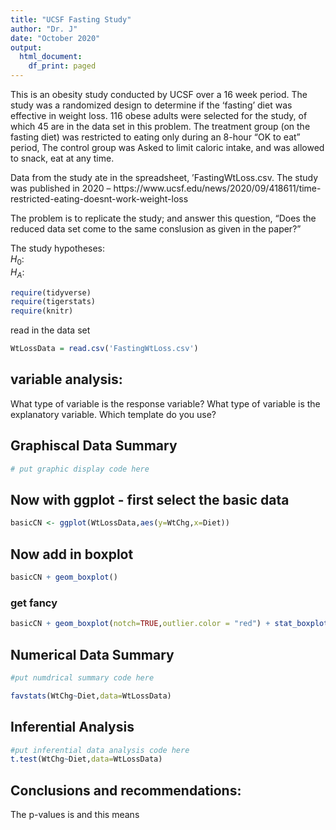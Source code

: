 ```yaml
---
title: "UCSF Fasting Study"
author: "Dr. J"
date: "October 2020"
output:
  html_document:
    df_print: paged
---
```


This is an obesity study conducted by UCSF over a 16 week period. The study was a randomized design to determine if the 'fasting' diet was effective in weight loss. 116 obese adults were selected for the study, of which 45 are in the data set in this problem.   The treatment group (on the fasting diet) was restricted to eating only during an 8-hour "OK to eat" period, The control group was Asked to limit caloric intake, and was allowed to snack, eat at any time.

Data from the study ate in the spreadsheet, 'FastingWtLoss.csv.  The study was published in 2020 --  https://www.ucsf.edu/news/2020/09/418611/time-restricted-eating-doesnt-work-weight-loss  

The problem is to replicate the study; and answer this question, "Does the reduced data set come to the same conslusion as given in the paper?"

The study hypotheses:  
$H_0$:  
$H_A$:  
  
  
```r
require(tidyverse)
require(tigerstats)
require(knitr)
```

read in the data set 

```r
WtLossData = read.csv('FastingWtLoss.csv')
```

  
  
## variable analysis:  
What type of variable is the response variable?  What type of variable is the explanatory variable.  Which template do you use?

## Graphiscal Data Summary  

```r
# put graphic display code here
```
## Now with ggplot - first select the basic data

```r
basicCN <- ggplot(WtLossData,aes(y=WtChg,x=Diet))
```
## Now add in boxplot

```r
basicCN + geom_boxplot()
```
  
  
### get fancy  

```r
basicCN + geom_boxplot(notch=TRUE,outlier.color = "red") + stat_boxplot(geom ='errorbar') + labs(title="Fancy notch boxplot \n with 2 lines")
```

## Numerical Data Summary  

```r
#put numdrical summary code here
```

```r
favstats(WtChg~Diet,data=WtLossData)
```

## Inferential Analysis

```r
#put inferential data analysis code here
t.test(WtChg~Diet,data=WtLossData)
```

## Conclusions and recommendations:
<!--  Does the fasting type diet work?  What do you recomment?  !--> 

The p-values is and this means


